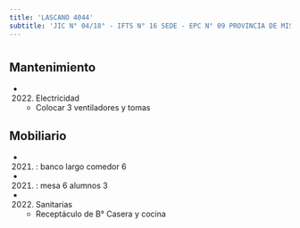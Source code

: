 ```yaml
---
title: 'LASCANO 4044'
subtitle: 'JIC N° 04/18° - IFTS N° 16 SEDE - EPC N° 09 PROVINCIA DE MISIONES'
---
```


#


## Mantenimiento

*  (2022) Electricidad 
    + Colocar 3 ventiladores y tomas


## Mobiliario

*  (2021) : banco largo comedor 6 

*  (2021) : mesa 6 alumnos 3 




*  (2022) Sanitarias 
    + Receptáculo de B° Casera y cocina



